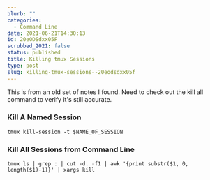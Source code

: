 ```yaml
---
blurb: ""
categories:
  - Command Line
date: 2021-06-21T14:30:13
id: 20eODSdxx05F
scrubbed_2021: false
status: published
title: Killing tmux Sessions
type: post
slug: killing-tmux-sessions--20eodsdxx05f
---
```


This is from an old set of notes I found. Need to check out the kill all command to verify it's still accurate. 


### Kill A Named Session

```command
tmux kill-session -t $NAME_OF_SESSION
```

    


### Kill All Sessions from Command Line

```command
tmux ls | grep : | cut -d. -f1 | awk '{print substr($1, 0, length($1)-1)}' | xargs kill
```